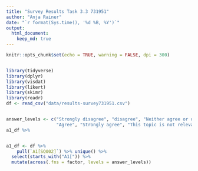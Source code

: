 ```yaml
---
title: "Survey Results Task 3.3 731951"
author: "Anja Rainer"
date: "`r format(Sys.time(), '%d %B, %Y')`"
output: 
  html_document:
    keep_md: true
---
```


```r
knitr::opts_chunk$set(echo = TRUE, warning = FALSE, dpi = 300)


library(tidyverse)
library(dplyr)
library(visdat)
library(likert)
library(skimr)
library(readr)
df <- read_csv("data/results-survey731951.csv")


answer_levels <- c("Strongly disagree", "disagree", "Neither agree or disagree",
                   "Agree", "Strongly agree", "This topic is not relevant to my research", "Don’t know or don’t have enough information")
a1_df %>% 


a1_df <- df %>%
    pull(`A1[SQ002]`) %>% unique() %>%
  select(starts_with("A1[")) %>% 
  mutate(across(.fns = factor, levels = answer_levels))


```

